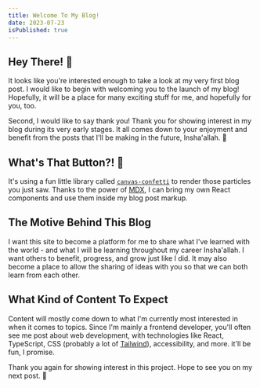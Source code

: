 ```yaml
---
title: Welcome To My Blog!
date: 2023-07-23
isPublished: true
---
```



## Hey There! 👋

<ConfettiButton lazyMotion={false} attractive children='Celebrate!' />

It looks like you're interested enough to take a look at my very first blog post.
I would like to begin with welcoming you to the launch of my blog! Hopefully, it will be a place for many exciting stuff for me, and hopefully for you, too.

Second, I would like to say thank you! Thank you for showing interest in my blog during its very early stages. It all comes down to your enjoyment and benefit from the posts that I'll be making in the future, Insha'allah. 🤲

## What's That Button?! 👀

It's using a fun little library called [`canvas-confetti`](https://npm.im/canvas-confetti) to render those particles you just saw. Thanks to the power of [MDX](https://mdxjs.com), I can bring my own React components and use them inside my blog post markup.

## The Motive Behind This Blog

I want this site to become a platform for me to share what I've learned with the world - and what I will be learning throughout my career Insha'allah. I want others to benefit, progress, and grow just like I did. It may also become a place to allow the sharing of ideas with you so that we can both learn from each other.

## What Kind of Content To Expect

Content will mostly come down to what I'm currently most interested in when it comes to topics. Since I'm mainly a frontend developer, you'll often see me post about web development, with technologies like React, TypeScript, CSS (probably a lot of [Tailwind](https://tailwindcss.com)), accessibility, and more. it'll be fun, I promise.

Thank you again for showing interest in this project. Hope to see you on my next post. 🤗
